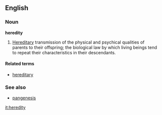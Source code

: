 ==English==
===Noun===
'''heredity'''

#[[Hereditary]] transmission of the physical and psychical qualities of parents to their offspring; the biological law by which living beings tend to repeat their characteristics in their descendants.

====Related terms====
*[[hereditary]]

===See also===
*[[pangenesis]]

[[it:heredity]]